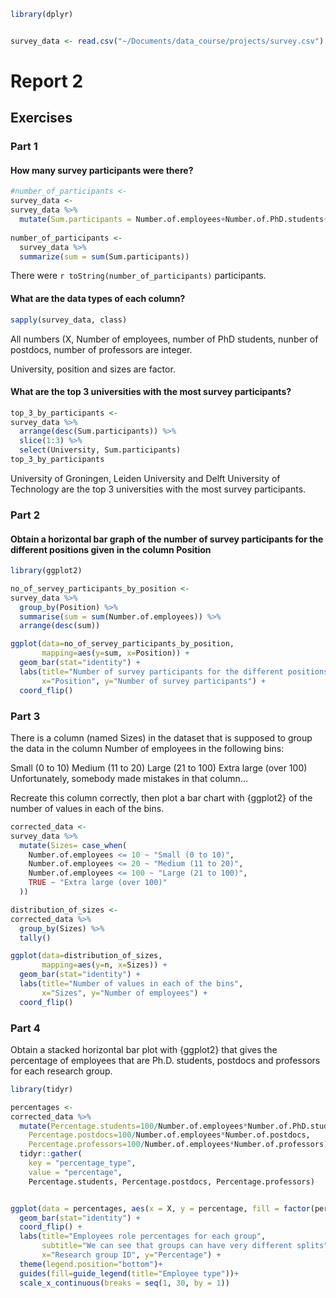 ```r
library(dplyr)


survey_data <- read.csv("~/Documents/data_course/projects/survey.csv")

```

# Report 2
## Exercises
### Part 1
#### How many survey participants were there?
```r
#number_of_participants <-
survey_data <-
survey_data %>%
  mutate(Sum.participants = Number.of.employees+Number.of.PhD.students+Number.of.postdocs+Number.of.professors)
  
number_of_participants <-
  survey_data %>%
  summarize(sum = sum(Sum.participants))
```
There were `r toString(number_of_participants)` participants.

#### What are the data types of each column?
```r
sapply(survey_data, class)
```
All numbers (X, Number of employees, number of PhD students, nunber of postdocs, number of professors are integer.

University, position and sizes are factor.

#### What are the top 3 universities with the most survey participants?
```r
top_3_by_participants <-
survey_data %>%
  arrange(desc(Sum.participants)) %>%
  slice(1:3) %>%
  select(University, Sum.participants)
top_3_by_participants
```
University of Groningen, Leiden University and Delft University of Technology are the top 3 universities with the most survey participants.

### Part 2
#### Obtain a horizontal bar graph of the number of survey participants for the different positions given in the column Position
```r
library(ggplot2)

no_of_servey_participants_by_position <- 
survey_data %>%
  group_by(Position) %>%
  summarise(sum = sum(Number.of.employees)) %>%
  arrange(desc(sum))

ggplot(data=no_of_servey_participants_by_position, 
       mapping=aes(y=sum, x=Position)) + 
  geom_bar(stat="identity") + 
  labs(title="Number of survey participants for the different positions",
       x="Position", y="Number of survey participants") +
  coord_flip()
```

### Part 3
There is a column (named Sizes) in the dataset that is supposed to group the data in the column Number of employees in the following bins:

Small (0 to 10)
Medium (11 to 20)
Large (21 to 100)
Extra large (over 100)
Unfortunately, somebody made mistakes in that column…

Recreate this column correctly, then plot a bar chart with {ggplot2} of the number of values in each of the bins.
```r
corrected_data <-
survey_data %>%
  mutate(Sizes= case_when(
    Number.of.employees <= 10 ~ "Small (0 to 10)",
    Number.of.employees <= 20 ~ "Medium (11 to 20)",
    Number.of.employees <= 100 ~ "Large (21 to 100)",
    TRUE ~ "Extra large (over 100)"
  ))

distribution_of_sizes <-
corrected_data %>%
  group_by(Sizes) %>% 
  tally()

ggplot(data=distribution_of_sizes, 
       mapping=aes(y=n, x=Sizes)) + 
  geom_bar(stat="identity") + 
  labs(title="Number of values in each of the bins",
       x="Sizes", y="Number of employees") +
  coord_flip()
```

### Part 4
Obtain a stacked horizontal bar plot with {ggplot2} that gives the percentage of employees that are Ph.D. students, postdocs and professors for each research group. 

```r
library(tidyr)

percentages <-
corrected_data %>%
  mutate(Percentage.students=100/Number.of.employees*Number.of.PhD.students,
    Percentage.postdocs=100/Number.of.employees*Number.of.postdocs,
    Percentage.professors=100/Number.of.employees*Number.of.professors) %>%
  tidyr::gather(
    key = "percentage_type",
    value = "percentage",
    Percentage.students, Percentage.postdocs, Percentage.professors)


ggplot(data = percentages, aes(x = X, y = percentage, fill = factor(percentage_type)))+
  geom_bar(stat="identity") +
  coord_flip() +
  labs(title="Employees role percentages for each group",
       subtitle="We can see that groups can have very different splits",
       x="Research group ID", y="Percentage") +
  theme(legend.position="bottom")+
  guides(fill=guide_legend(title="Employee type"))+
  scale_x_continuous(breaks = seq(1, 30, by = 1))
  


```
